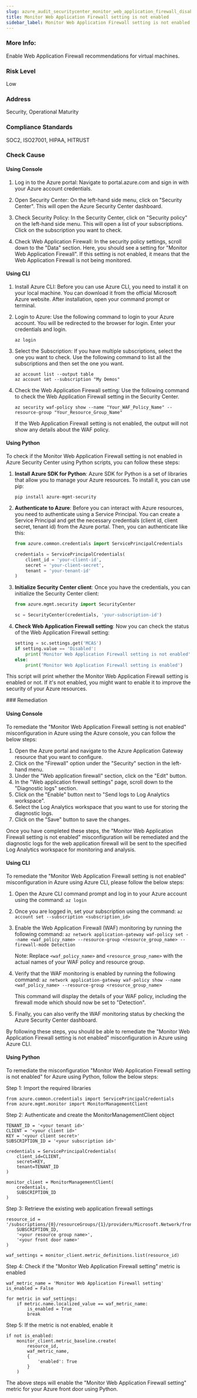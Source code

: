 ```yaml
---
slug: azure_audit_securitycenter_monitor_web_application_firewall_disabled
title: Monitor Web Application Firewall setting is not enabled
sidebar_label: Monitor Web Application Firewall setting is not enabled
---
```


### More Info:

Enable Web Application Firewall recommendations for virtual machines.

### Risk Level

Low

### Address

Security, Operational Maturity

### Compliance Standards

SOC2, ISO27001, HIPAA, HITRUST


<Tabs><Tab title='Cause'>
### Check Cause

#### Using Console

1. Log in to the Azure portal: Navigate to portal.azure.com and sign in with your Azure account credentials.

2. Open Security Center: On the left-hand side menu, click on "Security Center". This will open the Azure Security Center dashboard.

3. Check Security Policy: In the Security Center, click on "Security policy" on the left-hand side menu. This will open a list of your subscriptions. Click on the subscription you want to check.

4. Check Web Application Firewall: In the security policy settings, scroll down to the "Data" section. Here, you should see a setting for "Monitor Web Application Firewall". If this setting is not enabled, it means that the Web Application Firewall is not being monitored.

#### Using CLI

1. Install Azure CLI: Before you can use Azure CLI, you need to install it on your local machine. You can download it from the official Microsoft Azure website. After installation, open your command prompt or terminal.

2. Login to Azure: Use the following command to login to your Azure account. You will be redirected to the browser for login. Enter your credentials and login.
   ```
   az login
   ```
3. Select the Subscription: If you have multiple subscriptions, select the one you want to check. Use the following command to list all the subscriptions and then set the one you want.
   ```
   az account list --output table
   az account set --subscription "My Demos"
   ```
4. Check the Web Application Firewall setting: Use the following command to check the Web Application Firewall setting in the Security Center.
   ```
   az security waf-policy show --name "Your_WAF_Policy_Name" --resource-group "Your_Resource_Group_Name"
   ```
   If the Web Application Firewall setting is not enabled, the output will not show any details about the WAF policy.

#### Using Python

To check if the Monitor Web Application Firewall setting is not enabled in Azure Security Center using Python scripts, you can follow these steps:

1. **Install Azure SDK for Python**: Azure SDK for Python is a set of libraries that allow you to manage your Azure resources. To install it, you can use pip:
   ```
   pip install azure-mgmt-security
   ```
2. **Authenticate to Azure**: Before you can interact with Azure resources, you need to authenticate using a Service Principal. You can create a Service Principal and get the necessary credentials (client id, client secret, tenant id) from the Azure portal. Then, you can authenticate like this:
   ```python
   from azure.common.credentials import ServicePrincipalCredentials

   credentials = ServicePrincipalCredentials(
       client_id = 'your-client-id',
       secret = 'your-client-secret',
       tenant = 'your-tenant-id'
   )
   ```
3. **Initialize Security Center client**: Once you have the credentials, you can initialize the Security Center client:
   ```python
   from azure.mgmt.security import SecurityCenter

   sc = SecurityCenter(credentials, 'your-subscription-id')
   ```
4. **Check Web Application Firewall setting**: Now you can check the status of the Web Application Firewall setting:
   ```python
   setting = sc.settings.get('MCAS')
   if setting.value == 'Disabled':
       print('Monitor Web Application Firewall setting is not enabled')
   else:
       print('Monitor Web Application Firewall setting is enabled')
   ```
This script will print whether the Monitor Web Application Firewall setting is enabled or not. If it's not enabled, you might want to enable it to improve the security of your Azure resources.

</Tab>


<Tab title='Remediation'>
### Remediation

#### Using Console

To remediate the "Monitor Web Application Firewall setting is not enabled" misconfiguration in Azure using the Azure console, you can follow the below steps:

1. Open the Azure portal and navigate to the Azure Application Gateway resource that you want to configure.
2. Click on the "Firewall" option under the "Security" section in the left-hand menu.
3. Under the "Web application firewall" section, click on the "Edit" button.
4. In the "Web application firewall settings" page, scroll down to the "Diagnostic logs" section.
5. Click on the "Enable" button next to "Send logs to Log Analytics workspace".
6. Select the Log Analytics workspace that you want to use for storing the diagnostic logs.
7. Click on the "Save" button to save the changes.

Once you have completed these steps, the "Monitor Web Application Firewall setting is not enabled" misconfiguration will be remediated and the diagnostic logs for the web application firewall will be sent to the specified Log Analytics workspace for monitoring and analysis.

#### Using CLI

To remediate the "Monitor Web Application Firewall setting is not enabled" misconfiguration in Azure using Azure CLI, please follow the below steps:

1. Open the Azure CLI command prompt and log in to your Azure account using the command: 
   `az login`

2. Once you are logged in, set your subscription using the command: 
   `az account set --subscription <subscription_id>`

3. Enable the Web Application Firewall (WAF) monitoring by running the following command:
   `az network application-gateway waf-policy set --name <waf_policy_name> --resource-group <resource_group_name> --firewall-mode Detection`

   Note: Replace `<waf_policy_name>` and `<resource_group_name>` with the actual names of your WAF policy and resource group.

4. Verify that the WAF monitoring is enabled by running the following command:
   `az network application-gateway waf-policy show --name <waf_policy_name> --resource-group <resource_group_name>`

   This command will display the details of your WAF policy, including the firewall mode which should now be set to "Detection".

5. Finally, you can also verify the WAF monitoring status by checking the Azure Security Center dashboard.

By following these steps, you should be able to remediate the "Monitor Web Application Firewall setting is not enabled" misconfiguration in Azure using Azure CLI.

#### Using Python

To remediate the misconfiguration "Monitor Web Application Firewall setting is not enabled" for Azure using Python, follow the below steps:

Step 1: Import the required libraries
```
from azure.common.credentials import ServicePrincipalCredentials
from azure.mgmt.monitor import MonitorManagementClient
```

Step 2: Authenticate and create the MonitorManagementClient object
```
TENANT_ID = '<your tenant id>'
CLIENT = '<your client id>'
KEY = '<your client secret>'
SUBSCRIPTION_ID = '<your subscription id>'

credentials = ServicePrincipalCredentials(
    client_id=CLIENT,
    secret=KEY,
    tenant=TENANT_ID
)

monitor_client = MonitorManagementClient(
    credentials,
    SUBSCRIPTION_ID
)
```

Step 3: Retrieve the existing web application firewall settings
```
resource_id = '/subscriptions/{0}/resourceGroups/{1}/providers/Microsoft.Network/frontDoors/{2}/webApplicationFirewallConfiguration'.format(
    SUBSCRIPTION_ID,
    '<your resource group name>',
    '<your front door name>'
)

waf_settings = monitor_client.metric_definitions.list(resource_id)
```

Step 4: Check if the "Monitor Web Application Firewall setting" metric is enabled
```
waf_metric_name = 'Monitor Web Application Firewall setting'
is_enabled = False

for metric in waf_settings:
    if metric.name.localized_value == waf_metric_name:
        is_enabled = True
        break
```

Step 5: If the metric is not enabled, enable it
```
if not is_enabled:
    monitor_client.metric_baseline.create(
        resource_id,
        waf_metric_name,
        {
            'enabled': True
        }
    )
```

The above steps will enable the "Monitor Web Application Firewall setting" metric for your Azure front door using Python.




</Tab>
</Tabs>